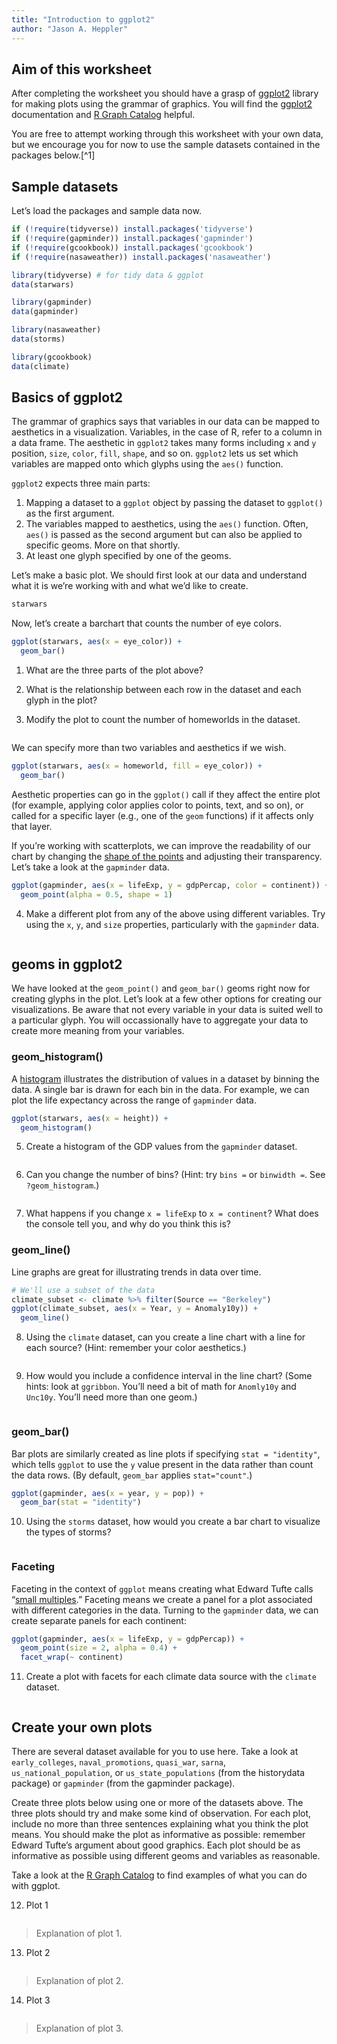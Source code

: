 ```yaml
---
title: "Introduction to ggplot2"
author: "Jason A. Heppler"
---
```


## Aim of this worksheet

After completing the worksheet you should have a grasp of [ggplot2](http://ggplot2.org/) library for making plots using the grammar of graphics. You will find the [ggplot2](http://ggplot2.org/) documentation and [R Graph Catalog](http://shiny.stat.ubc.ca/r-graph-catalog/) helpful.

You are free to attempt working through this worksheet with your own data, but we encourage you for now to use the sample datasets contained in the packages below.[^1] 

## Sample datasets

Let's load the packages and sample data now.

```r
if (!require(tidyverse)) install.packages('tidyverse')
if (!require(gapminder)) install.packages('gapminder')
if (!require(gcookbook)) install.packages('gcookbook')
if (!require(nasaweather)) install.packages('nasaweather')

library(tidyverse) # for tidy data & ggplot
data(starwars)

library(gapminder)
data(gapminder)

library(nasaweather)
data(storms)

library(gcookbook) 
data(climate)
```

## Basics of ggplot2

The grammar of graphics says that variables in our data can be mapped to aesthetics in a visualization. Variables, in the case of R, refer to a column in a data frame. The aesthetic in `ggplot2` takes many forms including `x` and `y` position, `size`, `color`, `fill`, `shape`, and so on. `ggplot2` lets us set which variables are mapped onto which glyphs using the `aes()` function.

`ggplot2` expects three main parts:

1. Mapping a dataset to a `ggplot` object by passing the dataset to `ggplot()` as the first argument.
2. The variables mapped to aesthetics, using the `aes()` function. Often, `aes()` is passed as the second argument but can also be applied to specific geoms. More on that shortly.
3. At least one glyph specified by one of the geoms.

Let's make a basic plot. We should first look at our data and understand what it is we're working with and what we'd like to create. 

```r
starwars
```

Now, let's create a barchart that counts the number of eye colors.

```r
ggplot(starwars, aes(x = eye_color)) +
  geom_bar()
```

(@) What are the three parts of the plot above?

> 

(@) What is the relationship between each row in the dataset and each glyph in the plot?

> 

(@) Modify the plot to count the number of homeworlds in the dataset.

```r

```

We can specify more than two variables and aesthetics if we wish. 

```r
ggplot(starwars, aes(x = homeworld, fill = eye_color)) +
  geom_bar()
```

Aesthetic properties can go in the `ggplot()` call if they affect the entire plot (for example, applying color applies color to points, text, and so on), or called for a specific layer (e.g., one of the `geom` functions) if it affects only that layer.

If you're working with scatterplots, we can improve the readability of our chart by changing the [shape of the points](http://www.cookbook-r.com/Graphs/Shapes_and_line_types/) and adjusting their transparency. Let's take a look at the `gapminder` data.

```r
ggplot(gapminder, aes(x = lifeExp, y = gdpPercap, color = continent)) +
  geom_point(alpha = 0.5, shape = 1)
```

(@) Make a different plot from any of the above using different variables. Try using the `x`, `y`, and `size` properties, particularly with the `gapminder` data.

```r

```

## geoms in ggplot2

We have looked at the `geom_point()` and `geom_bar()` geoms right now for creating glyphs in the plot. Let's look at a few other options for creating our visualizations. Be aware that not every variable in your data is suited well to a particular glyph. You will occassionally have to aggregate your data to create more meaning from your variables.

### geom_histogram()

A [histogram](https://en.wikipedia.org/wiki/Histogram) illustrates the distribution of values in a dataset by binning the data. A single bar is drawn for each bin in the data. For example, we can plot the life expectancy across the range of `gapminder` data. 

```r
ggplot(starwars, aes(x = height)) +
  geom_histogram()
```

(@) Create a histogram of the GDP values from the `gapminder` dataset.

```r

```

(@) Can you change the number of bins? (Hint: try `bins =` or `binwidth =`. See `?geom_histogram`.) 

```r

```

(@) What happens if you change `x = lifeExp` to `x = continent`? What does the console tell you, and why do you think this is?

### geom_line()

Line graphs are great for illustrating trends in data over time.

```r
# We'll use a subset of the data
climate_subset <- climate %>% filter(Source == "Berkeley")
ggplot(climate_subset, aes(x = Year, y = Anomaly10y)) +
  geom_line()
```

(@) Using the `climate` dataset, can you create a line chart with a line for each source? (Hint: remember your color aesthetics.)

```r

```

(@) How would you include a confidence interval in the line chart? (Some hints: look at `ggribbon`. You'll need a bit of math for `Anomly10y` and `Unc10y`. You'll need more than one geom.)

```r

```

### geom_bar()

Bar plots are similarly created as line plots if specifying `stat = "identity"`, which tells `ggplot` to use the `y` value present in the data rather than count the data rows. (By default, `geom_bar` applies `stat="count"`.)

```r
ggplot(gapminder, aes(x = year, y = pop)) +
  geom_bar(stat = "identity")
```

(@) Using the `storms` dataset, how would you create a bar chart to visualize the types of storms?

```r

```

### Faceting

Faceting in the context of `ggplot` means creating what Edward Tufte calls "[small multiples](https://en.wikipedia.org/wiki/Small_multiple)." Faceting means we create a panel for a plot associated with different categories in the data. Turning to the `gapminder` data, we can create separate panels for each continent:

```r
ggplot(gapminder, aes(x = lifeExp, y = gdpPercap)) +
  geom_point(size = 2, alpha = 0.4) +
  facet_wrap(~ continent)
```

(@) Create a plot with facets for each climate data source with the `climate` dataset.

```r

```

## Create your own plots

There are several dataset available for you to use here. Take a look at `early_colleges`, `naval_promotions`, `quasi_war`, `sarna`, `us_national_population`, or `us_state_populations` (from the historydata package) or `gapminder` (from the gapminder package).

Create three plots below using one or more of the datasets above. The three plots should try and make some kind of observation. For each plot, include no more than three sentences explaining what you think the plot means. You should make the plot as informative as possible: remember Edward Tufte's argument about good graphics. Each plot should be as informative as possible using different geoms and variables as reasonable. 

Take a look at the [R Graph Catalog](http://shiny.stat.ubc.ca/r-graph-catalog/) to find examples of what you can do with ggplot.

(@) Plot 1

```r

```

> Explanation of plot 1.

(@) Plot 2

```r

```

> Explanation of plot 2.

(@) Plot 3

```r

```

> Explanation of plot 3.
